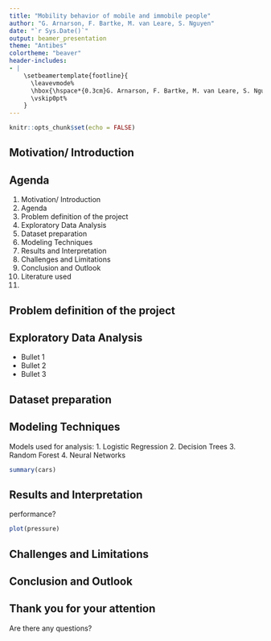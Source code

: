 ```yaml
---
title: "Mobility behavior of mobile and immobile people"
author: "G. Arnarson, F. Bartke, M. van Leare, S. Nguyen"
date: "`r Sys.Date()`"
output: beamer_presentation
theme: "Antibes"
colortheme: "beaver" 
header-includes:
- |
    \setbeamertemplate{footline}{
      \leavevmode%
      \hbox{\hspace*{0.3cm}G. Arnarson, F. Bartke, M. van Leare, S. Nguyen \hfill \hspace*{7cm}\insertframenumber{} / \inserttotalframenumber}%
      \vskip0pt%
    }
---
```




```r
knitr::opts_chunk$set(echo = FALSE)
```

## Motivation/ Introduction



## Agenda
1. Motivation/ Introduction
\pause
2. Agenda
\pause
3. Problem definition of the project
\pause
4. Exploratory Data Analysis
\pause
5. Dataset preparation
\pause
6. Modeling Techniques
\pause
7. Results and Interpretation
\pause
8. Challenges and Limitations
\pause
9. Conclusion and Outlook
\pause
10. Literature used
\pause
11. 
\pause


## Problem definition of the project


## Exploratory Data Analysis 

-   Bullet 1
-   Bullet 2
-   Bullet 3


## Dataset preparation 


## Modeling Techniques
Models used for analysis:
1. Logistic Regression
2. Decision Trees
3. Random Forest
4. Neural Networks 

```r
summary(cars)
```

## Results and Interpretation

performance?

```r
plot(pressure)
```

## Challenges and Limitations



## Conclusion and Outlook 



## Thank you for your attention

\LARGE Are there any questions?






